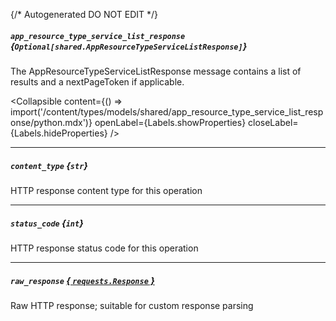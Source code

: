 {/* Autogenerated DO NOT EDIT  */}

##### `app_resource_type_service_list_response` *{`Optional[shared.AppResourceTypeServiceListResponse]`}*
The AppResourceTypeServiceListResponse message contains a list of results and a nextPageToken if applicable.

<Collapsible content={() => import('/content/types/models/shared/app_resource_type_service_list_response/python.mdx')} openLabel={Labels.showProperties} closeLabel={Labels.hideProperties} />


---
##### `content_type` *{`str`}*
HTTP response content type for this operation

---
##### `status_code` *{`int`}*
HTTP response status code for this operation

---
##### `raw_response` [*{ `requests.Response` }*](https://requests.readthedocs.io/en/latest/api/#requests.Response)
Raw HTTP response; suitable for custom response parsing


